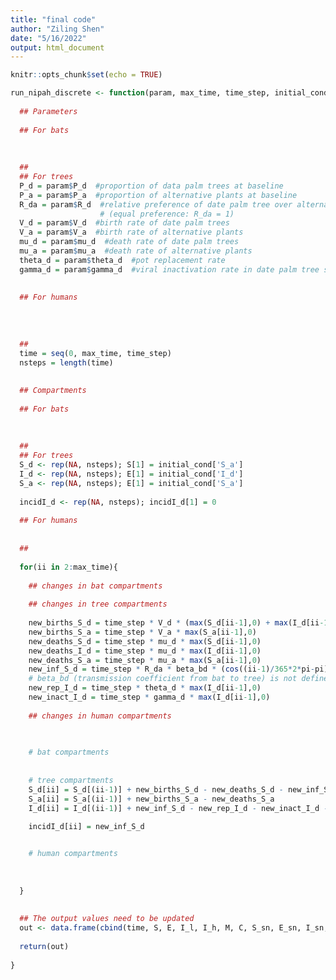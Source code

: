```yaml
---
title: "final code"
author: "Ziling Shen"
date: "5/16/2022"
output: html_document
---
```


```r
knitr::opts_chunk$set(echo = TRUE)
```

```r
run_nipah_discrete <- function(param, max_time, time_step, initial_cond){
  
  ## Parameters
  
  ## For bats
  
  
  
  ##
  ## For trees
  P_d = param$P_d  #proportion of data palm trees at baseline
  P_a = param$P_a  #proportion of alternative plants at baseline
  R_da = param$R_d  #relative preference of date palm tree over alternative plant 
                    # (equal preference: R_da = 1)
  V_d = param$V_d  #birth rate of date palm trees
  V_a = param$V_a  #birth rate of alternative plants
  mu_d = param$mu_d  #death rate of date palm trees
  mu_a = param$mu_a  #death rate of alternative plants
  theta_d = param$theta_d  #pot replacement rate 
  gamma_d = param$gamma_d  #viral inactivation rate in date palm tree sap
  
  
  ## For humans
  
  
  
  
  ##
  time = seq(0, max_time, time_step)
  nsteps = length(time)
  
  
  ## Compartments 
  
  ## For bats
  
  
  
  ##
  ## For trees
  S_d <- rep(NA, nsteps); S[1] = initial_cond['S_a']
  I_d <- rep(NA, nsteps); E[1] = initial_cond['I_d']
  S_a <- rep(NA, nsteps); E[1] = initial_cond['S_a']
  
  incidI_d <- rep(NA, nsteps); incidI_d[1] = 0
  
  ## For humans 
  
  
  ##
  
  for(ii in 2:max_time){
    
    ## changes in bat compartments
    
    ## changes in tree compartments 
  
    new_births_S_d = time_step * V_d * (max(S_d[ii-1],0) + max(I_d[ii-1],0)) 
    new_births_S_a = time_step * V_a * max(S_a[ii-1],0)
    new_deaths_S_d = time_step * mu_d * max(S_d[ii-1],0)
    new_deaths_I_d = time_step * mu_d * max(I_d[ii-1],0)
    new_deaths_S_a = time_step * mu_a * max(S_a[ii-1],0)
    new_inf_S_d = time_step * R_da * beta_bd * (cos((ii-1)/365*2*pi-pi)+1)*0.5 * max(I_b[ii-1],0) * max(S_d[ii-1],0)
    # beta_bd (transmission coefficient from bat to tree) is not defined yet 
    new_rep_I_d = time_step * theta_d * max(I_d[ii-1],0)
    new_inact_I_d = time_step * gamma_d * max(I_d[ii-1],0)
    
    ## changes in human compartments 

    
    
    # bat compartments
    
    
    # tree compartments 
    S_d[ii] = S_d[(ii-1)] + new_births_S_d - new_deaths_S_d - new_inf_S_d + new_rep_I_d + new_inact_I_d
    S_a[ii] = S_a[(ii-1)] + new_births_S_a - new_deaths_S_a
    I_d[ii] = I_d[(ii-1)] + new_inf_S_d - new_rep_I_d - new_inact_I_d - new_deaths_I_d
    
    incidI_d[ii] = new_inf_S_d


    # human compartments
    
    
    
  }
  
  
  ## The output values need to be updated 
  out <- data.frame(cbind(time, S, E, I_l, I_h, M, C, S_sn, E_sn, I_sn, I_sn_nr, incidI_l, incidI_h, incidM, incidC, incidI_sn, incidI_sn_nr)) 
  
  return(out)
  
}
```



